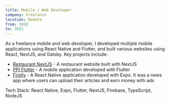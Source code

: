 ```yaml
---
title: Mobile / Web Developer
company: Freelance
location: Remote
from: 2020
to: 2021
---
```


As a freelance mobile and web developer, I developed multiple mobile applications using React Native and Flutter, and built various websites using React, NextJS, and Gatsby. Key projects include:

- [Restaurant NextJS](https://github.com/gxanshu/restaurant-nextjs) - A restaurant website built with NextJS
- [PPI Flutter](https://github.com/gxanshu/ppi_flutter) - A mobile application developed with Flutter
- [Firstly](https://github.com/gxanshu/Firstly) - A React Native application developed with Expo. It was a news app where users can upload their articles and earn money with ads

Tech Stack: React Native, Expo, Flutter, NextJS, Firebase, TypeScript, NodeJS
